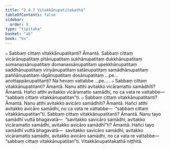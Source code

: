 ```yaml
---
title: "2.4.7 Vitakkānupatitakathā"
tableOfContents: false
sidebar:
  order: 9
type: "tipitaka"
basket: "ab"
book: "kv"
---
```



<DynamicBreadcrumb />

<Division number="562" book="kv">

<Paragraph number="1903" book="kv">
๐ Sabbaṃ cittaṃ vitakkānupatitanti? Āmantā. Sabbaṃ cittaṃ vicārānupatitaṃ pītānupatitaṃ sukhānupatitaṃ dukkhānupatitaṃ somanassānupatitaṃ domanassānupatitaṃ upekkhānupatitaṃ saddhānupatitaṃ vīriyānupatitaṃ satānupatitaṃ samādhānupatitaṃ paññānupatitaṃ rāgānupatitaṃ dosānupatitaṃ …pe…  anottappānupatitanti? Na hevaṃ vattabbe …pe… .
</Paragraph>

<Paragraph number="1904" book="kv">
๐ Sabbaṃ cittaṃ vitakkānupatitanti? Āmantā. Nanu atthi avitakko vicāramatto samādhīti? Āmantā. Hañci atthi avitakko vicāramatto samādhi, no ca vata re vattabbe—  “sabbaṃ cittaṃ vitakkānupatitan”ti.
</Paragraph>

<Paragraph number="1905" book="kv">
๐ Sabbaṃ cittaṃ vitakkānupatitanti? Āmantā. Nanu atthi avitakko avicāro samādhīti? Āmantā. Hañci atthi avitakko avicāro samādhi, no ca vata re vattabbe—  “sabbaṃ cittaṃ vitakkānupatitan”ti. Sabbaṃ cittaṃ vitakkānupatitanti? Āmantā. Nanu tayo samādhī vuttā bhagavatā—  “savitakko savicāro samādhi, avitakko vicāramatto samādhi, avitakko avicāro samādhī”ti? Āmantā. Hañci tayo samādhī vuttā bhagavatā—  savitakko savicāro samādhi, avitakko vicāramatto samādhi, avitakko avicāro samādhi, no ca vata re vattabbe—  “sabbaṃ cittaṃ vitakkānupatitan”ti.

</Paragraph>
</Division>

<Paragraph number="1906" type="center" book="kv">
Vitakkānupatitakathā niṭṭhitā.
</Paragraph>